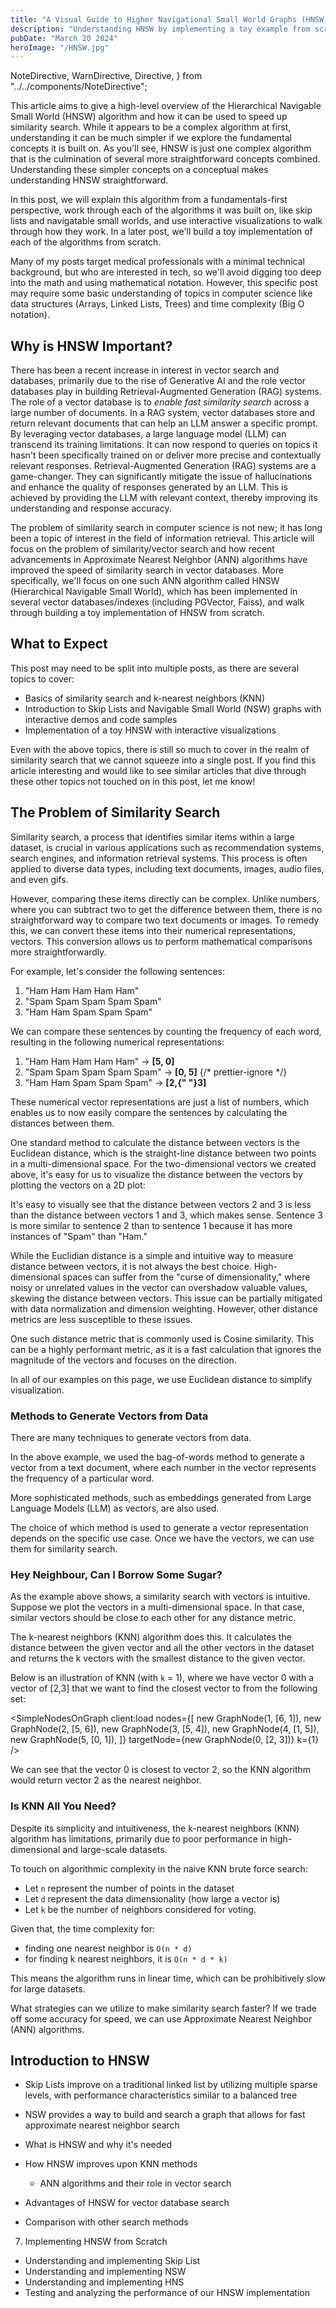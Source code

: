 ```yaml
---
title: "A Visual Guide to Higher Navigational Small World Graphs (HNSW) and How It Makes Vector Search Faster"
description: "Understanding HNSW by implementing a toy example from scratch"
pubDate: "March 20 2024"
heroImage: "/HNSW.jpg"
---
```


  NoteDirective,
  WarnDirective,
  Directive,
} from "../../components/NoteDirective";

<WarnDirective text="This article is a work in progress. The code examples and the visualizations are placeholders and will be updated soon." />

<DisplayNSWGraph client:load autoRun={true} />

<article className="prose lg:prose-xl">

This article aims to give a high-level overview of the Hierarchical Navigable Small World (HNSW) algorithm and how it can be used
to speed up similarity search. While it appears to be a complex algorithm at first, understanding it can be much simpler if we explore the
fundamental concepts it is built on. As you'll see, HNSW is just one complex algorithm that is the culmination of several
more straightforward concepts combined. Understanding these simpler concepts on a conceptual makes understanding HNSW straightforward.

In this post, we will explain this algorithm from a fundamentals-first perspective, work through each of the algorithms it was built on,
like skip lists and navigatable small worlds, and use interactive visualizations to walk through how they work. In a later post, we'll
build a toy implementation of each of the algorithms from scratch.

Many of my posts target medical professionals with a minimal technical background, but who are interested in tech, so we'll avoid
digging too deep into the math and using mathematical notation. However, this specific post may require some basic understanding of topics
in computer science like data structures (Arrays, Linked Lists, Trees) and time complexity (Big O notation).

# Why is HNSW Important?

There has been a recent increase in interest in vector search and databases, primarily due to the rise of Generative AI and the role vector databases play
in building Retrieval-Augmented Generation (RAG) systems. The role of a vector database is to _enable fast similarity search_
across a large number of documents. In a RAG system, vector databases store and return relevant documents that can help an LLM answer a specific prompt.
By leveraging vector databases, a large language model (LLM) can transcend its training limitations. It can now respond to queries on topics it hasn't been specifically trained on or deliver more precise and contextually relevant responses.
Retrieval-Augmented Generation (RAG) systems are a game-changer. They can significantly mitigate the issue of hallucinations and enhance the quality of responses generated by an LLM. This is achieved by providing the LLM with relevant context, thereby improving its understanding and response accuracy.

The problem of similarity search in computer science is not new; it has long been a topic of interest in the field of information retrieval.
This article will focus on the problem of similarity/vector search and how recent advancements in Approximate Nearest Neighbor (ANN)
algorithms have improved the speed of similarity search in vector databases. More specifically, we'll focus on one such ANN algorithm called HNSW (Hierarchical Navigable Small World), which has been implemented in several vector databases/indexes (including PGVector, Faiss), and walk through building a toy implementation of HNSW from scratch.

# What to Expect

This post may need to be split into multiple posts, as there are several topics to cover:

- Basics of similarity search and k-nearest neighbors (KNN)
- Introduction to Skip Lists and Navigable Small World (NSW) graphs with interactive demos and code samples
- Implementation of a toy HNSW with interactive visualizations

Even with the above topics, there is still so much to cover in the realm of similarity search that we cannot squeeze into a single post. If you find this article interesting and would like to see similar articles that dive through these other topics not touched on in this post, let me know!

## The Problem of Similarity Search

Similarity search, a process that identifies similar items within a large dataset, is crucial in various applications such as recommendation systems, search engines, and information retrieval systems. This process is often applied to diverse data types, including text documents, images, audio files, and even gifs.

However, comparing these items directly can be complex. Unlike numbers, where you can subtract two to get the difference between them, there is no straightforward way to compare two text documents or images. To remedy this, we can convert these items into their numerical representations, vectors. This conversion allows us to perform mathematical comparisons more straightforwardly.

For example, let's consider the following sentences:

1. "Ham Ham Ham Ham Ham"
2. "Spam Spam Spam Spam Spam"
3. "Ham Ham Spam Spam Spam"

We can compare these sentences by counting the frequency of each word, resulting in the following numerical representations:

1. "<span className="text-red-700">Ham Ham Ham Ham Ham</span>" -> <b>[<span className="text-red-700">5</span>, <span className="text-blue-700">0</span>]</b>
2. "<span className="text-blue-700">Spam Spam Spam Spam Spam</span>" -> <b>[<span className="text-red-700">0</span>, <span className="text-blue-700">5</span>]</b>
   {/* prettier-ignore */}
3. "<span className="text-red-700">Ham Ham </span><span className="text-blue-700">Spam Spam Spam</span>" -> <b>[<span className="text-red-700">2</span>,{" "}<span className="text-blue-700">3</span>]</b>

These numerical vector representations are just a list of numbers, which enables us to now easily compare the sentences by calculating
the distances between them.

</article>

<Directive text="In vector search, a vector is a list of numbers representing a point in a multi-dimensional space. A 2D vector can be represented as `[x, y]`, and a 3D vector as `[x, y, z]`. An n-dimensional vector can be represented as `[x1, x2, ..., xn]`." />

<article className="prose lg:prose-xl">

One standard method to calculate the distance
between vectors is the Euclidean distance, which is the straight-line distance
between two points in a multi-dimensional space. For the two-dimensional vectors we created above,
it's easy for us to visualize the distance between the vectors by plotting the vectors on a 2D plot:

</article>

<SimpleNodesOnGraph client:load />

<article className="prose lg:prose-xl">

It's easy to visually see that the distance between vectors 2 and 3 is less than the distance between vectors 1 and 3, which makes sense. Sentence 3 is more similar to sentence 2 than to sentence 1 because it has more instances of "Spam" than "Ham."

While the Euclidian distance is a simple and intuitive way to measure distance between vectors, it is not always the best choice. High-dimensional spaces can suffer from the "curse of dimensionality," where noisy or unrelated values in the vector can overshadow valuable values, skewing the distance between vectors. This issue can be partially mitigated with data normalization and dimension weighting. However, other distance metrics are less susceptible to these issues.

One such distance metric that is commonly used is Cosine similarity. This can be a highly performant metric, as it is a fast calculation that ignores the magnitude of the vectors and focuses on the direction.

In all of our examples on this page, we use Euclidean distance to simplify visualization.

### Methods to Generate Vectors from Data

There are many techniques to generate vectors from data.

In the above example, we
used the bag-of-words method to generate a vector from a text document, where each
number in the vector represents the frequency of a particular word.

More sophisticated
methods, such as embeddings generated from Large Language Models (LLM) as vectors, are also used.

The choice of which method is used to generate a vector representation depends on the specific use case. Once we have the vectors, we can use them for similarity search.

### Hey Neighbour, Can I Borrow Some Sugar?

As the example above shows, a similarity search with vectors is intuitive. Suppose we plot the vectors in a multi-dimensional space. In that case, similar vectors should be close to each other for any distance metric.

The k-nearest neighbors (KNN) algorithm does this. It calculates the distance between the given vector and all the other vectors in the dataset and returns the k vectors with the smallest distance to the given vector.

Below is an illustration of KNN (with `k` = 1), where we have vector 0 with a vector of [2,3] that we want to find the closest vector to from the following set:

</article>

<SimpleNodesOnGraph
  client:load
  nodes={[
    new GraphNode(1, [6, 1]),
    new GraphNode(2, [5, 6]),
    new GraphNode(3, [5, 4]),
    new GraphNode(4, [1, 5]),
    new GraphNode(5, [0, 1]),
  ]}
  targetNode={new GraphNode(0, [2, 3])}
  k={1}
/>

<article className="prose lg:prose-xl">

We can see that the vector 0 is closest to vector 2, so the KNN algorithm would return vector 2 as the nearest neighbor.

### Is KNN All You Need?

Despite its simplicity and intuitiveness, the k-nearest neighbors (KNN) algorithm has limitations, primarily due to poor performance in high-dimensional and large-scale datasets.

To touch on algorithmic complexity in the naive KNN brute force search:

- Let `n` represent the number of points in the dataset
- Let `d` represent the data dimensionality (how large a vector is)
- Let `k` be the number of neighbors considered for voting.

Given that, the time complexity for:

- finding one nearest neighbor is `O(n * d)`
- for finding k nearest neighbors, it is `O(n * d * k)`

This means the algorithm runs in linear time, which can be prohibitively slow for large datasets.

What strategies can we utilize to make similarity search faster? If we trade off some accuracy for speed, we can use Approximate Nearest Neighbor (ANN) algorithms.

## Introduction to HNSW

</article>

<MultipleLayerGraphWithNodes client:load />
<DisplaySkipList client:only />

<article className="prose lg:prose-xl">

- Skip Lists improve on a traditional linked list by utilizing multiple sparse levels, with performance characteristics similar to a balanced tree
- NSW provides a way to build and search a graph that allows for fast approximate nearest neighbor search

- What is HNSW and why it's needed
- How HNSW improves upon KNN methods
  - ANN algorithms and their role in vector search
- Advantages of HNSW for vector database search
- Comparison with other search methods

7. Implementing HNSW from Scratch

- Understanding and implementing Skip List
- Understanding and implementing NSW
- Understanding and implementing HNS
- Testing and analyzing the performance of our HNSW implementation

</article>
